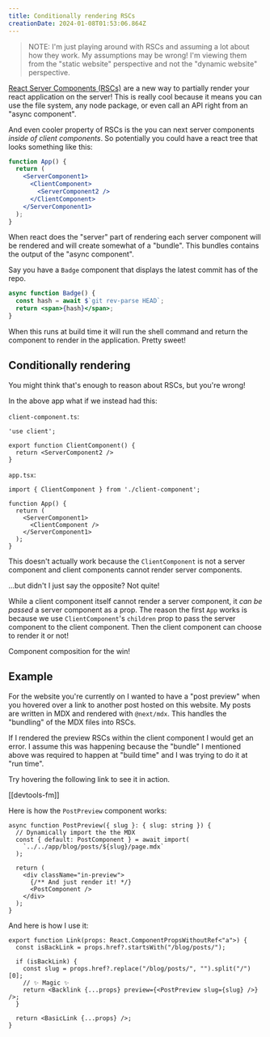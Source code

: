 ```yaml
---
title: Conditionally rendering RSCs
creationDate: 2024-01-08T01:53:06.864Z
---
```


<PostHeader slug="conditionally-rendering-rscs" />

> NOTE: I'm just playing around with RSCs and assuming a lot about how they work. My assumptions may be wrong!
> I'm viewing them from the "static website" perspective and not the "dynamic website" perspective.

[React Server Components (RSCs)](https://react.dev/blog/2023/03/22/react-labs-what-we-have-been-working-on-march-2023#react-server-components) are a new way to partially render your react application on the server!
This is really cool because it means you can use the file system, any node package, or even call an API right from an "async component".

And even cooler property of RSCs is the you can next server components _inside of client components_. 
So potentially you could have a react tree that looks something like this:

```jsx
function App() {
  return (
    <ServerComponent1>
      <ClientComponent>
        <ServerComponent2 />
      </ClientComponent>
    </ServerComponent1>
  );
}
```

When react does the "server" part of rendering each server component will be rendered and will create somewhat of a "bundle".
This bundles contains the output of the "async component".

Say you have a `Badge` component that displays the latest commit has of the repo.

```jsx
async function Badge() {
  const hash = await $`git rev-parse HEAD`;
  return <span>{hash}</span>;
}
```

When this runs at build time it will run the shell command and return the component to render in the application.
Pretty sweet!

## Conditionally rendering

You might think that's enough to reason about RSCs, but you're wrong!

In the above app what if we instead had this:

`client-component.ts`:

```tsx
'use client';

export function ClientComponent() {
  return <ServerComponent2 />
}
```

`app.tsx`:

```tsx
import { ClientComponent } from './client-component';

function App() {
  return (
    <ServerComponent1>
      <ClientComponent />
    </ServerComponent1>
  );
}
```

This doesn't actually work because the `ClientComponent` is not a server component and client components cannot render server components.

...but didn't I just say the opposite? Not quite!

While a client component itself cannot render a server component, it _can be passed_ a server component as a prop.
The reason the first `App` works is because we use `ClientComponent`'s `children` prop to pass the server component to the client component.
Then the client component can choose to render it or not!

Component composition for the win!

## Example

For the website you're currently on I wanted to have a "post preview" when you hovered over a link to another post hosted on this website.
My posts are written in MDX and rendered with `@next/mdx`.
This handles the "bundling" of the MDX files into RSCs.

If I rendered the preview RSCs within the client component I would get an error.
I assume this was happening because the "bundle" I mentioned above was required to happen at "build time" and I was trying to do it at "run time".

Try hovering the following link to see it in action.

[[devtools-fm]]

Here is how the `PostPreview` component works:

```tsx
async function PostPreview({ slug }: { slug: string }) {
  // Dynamically import the the MDX
  const { default: PostComponent } = await import(
    `../../app/blog/posts/${slug}/page.mdx`
  );

  return (
    <div className="in-preview">
      {/** And just render it! */}
      <PostComponent />
    </div>
  );
}
```

And here is how I use it:

```tsx
export function Link(props: React.ComponentPropsWithoutRef<"a">) {
  const isBackLink = props.href?.startsWith("/blog/posts/");

  if (isBackLink) {
    const slug = props.href?.replace("/blog/posts/", "").split("/")[0];
    // ✨ Magic ✨
    return <Backlink {...props} preview={<PostPreview slug={slug} />} />;
  }

  return <BasicLink {...props} />;
}
```